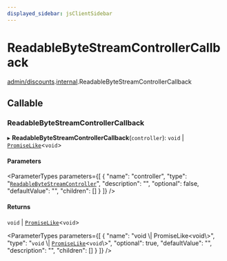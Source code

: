 ```yaml
---
displayed_sidebar: jsClientSidebar
---
```



# ReadableByteStreamControllerCallback

[admin/discounts](../../modules/admin_discounts.mdx).[internal](../../admin_discounts/modules/admin_discounts.internal.mdx).ReadableByteStreamControllerCallback

## Callable

### ReadableByteStreamControllerCallback

▸ **ReadableByteStreamControllerCallback**(`controller`): `void` \| [`PromiseLike`](admin_discounts.internal.PromiseLike.mdx)<`void`\>

#### Parameters

<ParameterTypes parameters={[
  {
    "name": "controller",
    "type": "[`ReadableByteStreamController`](../../admin_discounts/modules/admin_discounts.internal.mdx#readablebytestreamcontroller)",
    "description": "",
    "optional": false,
    "defaultValue": "",
    "children": []
  }
]} />

#### Returns

`void` \| [`PromiseLike`](admin_discounts.internal.PromiseLike.mdx)<`void`\>

<ParameterTypes parameters={[
  {
    "name": "void \\| PromiseLike<void\\>",
    "type": "`void` \\| [`PromiseLike`](admin_discounts.internal.PromiseLike.mdx)<`void`\\>",
    "optional": true,
    "defaultValue": "",
    "description": "",
    "children": []
  }
]} />
